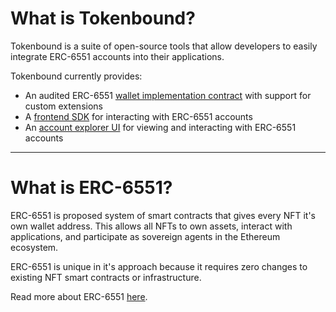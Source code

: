
# What is Tokenbound?

Tokenbound is a suite of open-source tools that allow developers to easily integrate ERC-6551 accounts into their applications.

Tokenbound currently provides:
- An audited ERC-6551 [wallet implementation contract](/contracts/overview) with support for custom extensions
- A [frontend SDK](/sdk/installation) for interacting with ERC-6551 accounts
- An [account explorer UI](https://tokenbound.org) for viewing and interacting with ERC-6551 accounts

--- 

# What is ERC-6551?

ERC-6551 is proposed system of smart contracts that gives every NFT it's own wallet address. This allows all NFTs to own assets, interact with applications, and participate as sovereign agents in the Ethereum ecosystem.

ERC-6551 is unique in it's approach because it requires zero changes to existing NFT smart contracts or infrastructure.

Read more about ERC-6551 [here](https://eips.ethereum.org/EIPS/eip-6551).

